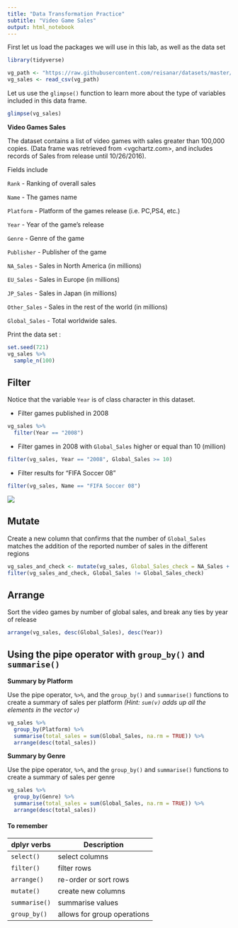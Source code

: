 ```yaml
---
title: "Data Transformation Practice"
subtitle: "Video Game Sales"
output: html_notebook
---
```


First let us load the packages we will use in this lab, as well as the data set 
```r
library(tidyverse)
```

```r
vg_path <- "https://raw.githubusercontent.com/reisanar/datasets/master/video_game_sales.csv"
vg_sales <- read_csv(vg_path)
```

Let us use the `glimpse()` function to learn more about the type of variables included in this data frame.

```r
glimpse(vg_sales)
```

**Video Games Sales**

The dataset contains a list of video games with sales greater than 100,000 copies. (Data frame was retrieved from <vgchartz.com>, and includes records of Sales from release until 10/26/2016).

Fields include

`Rank` - Ranking of overall sales

`Name` - The games name

`Platform` - Platform of the games release (i.e. PC,PS4, etc.)

`Year` - Year of the game's release

`Genre` - Genre of the game

`Publisher` - Publisher of the game

`NA_Sales` - Sales in North America (in millions)

`EU_Sales` - Sales in Europe (in millions)

`JP_Sales` - Sales in Japan (in millions)

`Other_Sales` - Sales in the rest of the world (in millions)

`Global_Sales` - Total worldwide sales.


Print the data set :

```r
set.seed(721)
vg_sales %>%
  sample_n(100)
```


## Filter

Notice that the variable `Year` is of class character in this dataset.

- Filter games published in 2008

```r
vg_sales %>%
  filter(Year == "2008")
```


- Filter games in 2008 with `Global_Sales` higher or equal than 10 (million)

```r
filter(vg_sales, Year == "2008", Global_Sales >= 10)
```

- Filter results for "FIFA Soccer 08"

```r
filter(vg_sales, Name == "FIFA Soccer 08")
```

![](https://upload.wikimedia.org/wikipedia/en/5/5f/FIFA_08_Coverart.png)



## Mutate


Create a new column that confirms that the number of `Global_Sales` matches the addition of the reported number of sales in the different regions

```r
vg_sales_and_check <- mutate(vg_sales, Global_Sales_check = NA_Sales + EU_Sales + JP_Sales + Other_Sales)
filter(vg_sales_and_check, Global_Sales != Global_Sales_check)
```






## Arrange

Sort the video games by number of global sales, and break any ties by year of release

```r
arrange(vg_sales, desc(Global_Sales), desc(Year))
```


## Using the pipe operator with `group_by()` and `summarise()`


**Summary by Platform**

Use the pipe operator, `%>%`, and the `group_by()` and `summarise()` functions to create a summary of sales per platform 
_(Hint: `sum(v)`  adds up all the elements in the vector `v`)_

```r
vg_sales %>%
  group_by(Platform) %>%
  summarise(total_sales = sum(Global_Sales, na.rm = TRUE)) %>%
  arrange(desc(total_sales))

```


**Summary by Genre**


Use the pipe operator, `%>%`, and the `group_by()` and `summarise()` functions to create a summary of sales per genre 

```r
vg_sales %>%
  group_by(Genre) %>%
  summarise(total_sales = sum(Global_Sales, na.rm = TRUE)) %>%
  arrange(desc(total_sales))


```



#### To remember

dplyr verbs     |Description
----------------|------------------------------
`select()`      |	select columns
`filter()`      |	filter rows
`arrange()`     |	re-order or sort rows
`mutate()`      |	create new columns
`summarise()`   |	summarise values
`group_by()`    |	allows for group operations  
